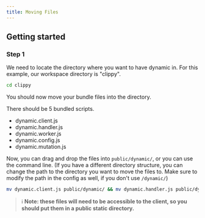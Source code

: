 ```yaml
---
title: Moving Files
---
```


## Getting started

### Step 1

We need to locate the directory where you want to have dynamic in. For this example, our workspace directory is "clippy".

```bash
cd clippy
```

You should now move your bundle files into the directory.

There should be 5 bundled scripts.

- dynamic.client.js
- dynamic.handler.js
- dynamic.worker.js
- dynamic.config.js
- dynamic.mutation.js

Now, you can drag and drop the files into `public/dynamic/`, or you can use the command line. (If you have a different directory structure, you can change the path to the directory you want to move the files to. Make sure to modify the path in the config as well, if you don't use `/dynamic/`)

```bash
mv dynamic.client.js public/dynamic/ && mv dynamic.handler.js public/dynamic/ && mv dynamic.worker.js public/dynamic/ && mv dynamic.config.js public/dynamic/ && mv dynamic.mutation.js public/dynamic/
```

> ℹ **Note: these files will need to be accessible to the client, so you should put them in a public static directory.**
